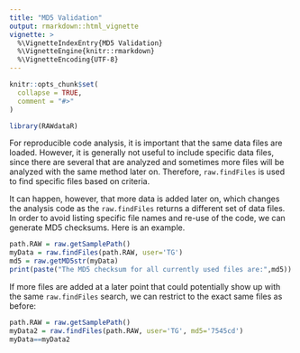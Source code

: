 ```yaml
---
title: "MD5 Validation"
output: rmarkdown::html_vignette
vignette: >
  %\VignetteIndexEntry{MD5 Validation}
  %\VignetteEngine{knitr::rmarkdown}
  %\VignetteEncoding{UTF-8}
---
```


```r
knitr::opts_chunk$set(
  collapse = TRUE,
  comment = "#>"
)
```

```r
library(RAWdataR)
```

For reproducible code analysis, it is important that the same data files are loaded. However, it is generally not useful to include specific data files, since there are several that are analyzed and sometimes more files will be analyzed with the same method later on. Therefore, `raw.findFiles` is used to find specific files based on criteria.

It can happen, however, that more data is added later on, which changes the analysis code as the `raw.findFiles` returns a different set of data files. In order to avoid listing specific file names and re-use of the code, we can generate MD5 checksums. Here is an example.


```r
path.RAW = raw.getSamplePath()
myData = raw.findFiles(path.RAW, user='TG')
md5 = raw.getMD5str(myData)
print(paste("The MD5 checksum for all currently used files are:",md5))
```

If more files are added at a later point that could potentially show up with the same `raw.findFiles` search, we can restrict to the exact same files as before:

```r
path.RAW = raw.getSamplePath()
myData2 = raw.findFiles(path.RAW, user='TG', md5='7545cd')
myData==myData2
```
